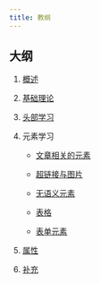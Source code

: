 ```yaml
---
title: 教纲
---
```


## 大纲

1. [概述](../概述)

1. [基础理论](../基础理论)

1. [头部学习](../头部学习)

1. 元素学习

   - [文章相关的元素](../元素学习/文章相关的元素)

   - [超链接与图片](../元素学习/超链接与图片)

   - [无语义元素](../元素学习/无语义元素)

   - [表格](../元素学习/表格)

   - [表单元素](../元素学习/表单元素)

1. [属性](../属性)

1. [补充](../补充)
